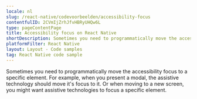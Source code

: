 ```yaml
---
locale: nl
slug: /react-native/codevoorbeelden/accessibility-focus
contentfulID: 2CVmIjZrhJfvHBRyUHQw6L
type: pageContentPage
title: Accessibility focus on React Native
shortDescription: Sometimes you need to programmatically move the accessibility focus to a specific element.
platformFilter: React Native
layout: Layout - Code samples
tag: React Native code sample
---
```


Sometimes you need to programmatically move the accessibility focus to a specific element. For example, when you present a modal, the assistive technology should move it's focus to it. Or when moving to a new screen, you might want assistive technologies to focus a specific element.

<CodeSample id="accessibility-focus" locale="nl" platform="react native"/>
